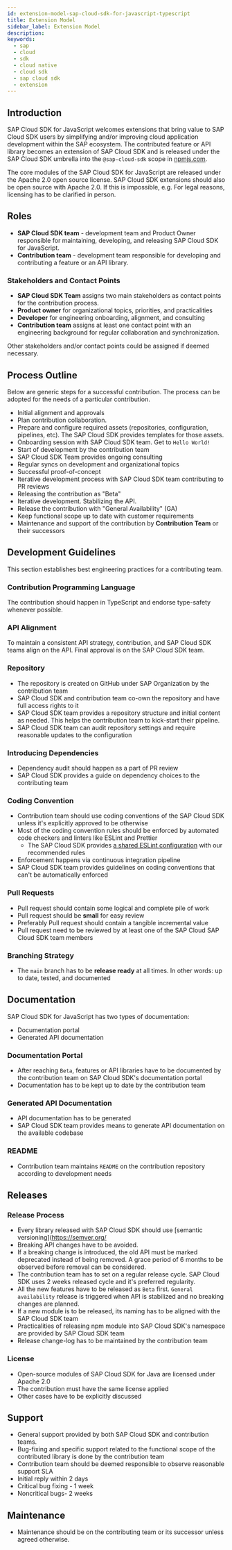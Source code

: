 ```yaml
---
id: extension-model-sap-cloud-sdk-for-javascript-typescript
title: Extension Model
sidebar_label: Extension Model
description:
keywords:
  - sap
  - cloud
  - sdk
  - cloud native
  - cloud sdk
  - sap cloud sdk
  - extension
---
```


## Introduction

SAP Cloud SDK for JavaScript welcomes extensions that bring value to SAP Cloud SDK users by simplifying and/or improving cloud application development within the SAP ecosystem.
The contributed feature or API library becomes an extension of SAP Cloud SDK and is released under the SAP Cloud SDK umbrella into the `@sap-cloud-sdk` scope in [npmjs.com](https://www.npmjs.com/).

The core modules of the SAP Cloud SDK for JavaScript are released under the Apache 2.0 open source license.
SAP Cloud SDK extensions should also be open source with Apache 2.0.
If this is impossible, e.g. For legal reasons, licensing has to be clarified in person.

## Roles

- **SAP Cloud SDK team** - development team and Product Owner responsible for maintaining, developing, and releasing SAP Cloud SDK for JavaScript.
- **Contribution team** - development team responsible for developing and contributing a feature or an API library.

### Stakeholders and Contact Points

- **SAP Cloud SDK Team** assigns two main stakeholders as contact points for the contribution process.
- **Product owner** for organizational topics, priorities, and practicalities
- **Developer** for engineering onboarding, alignment, and consulting
- **Contribution team** assigns at least one contact point with an engineering background for regular collaboration and synchronization.

Other stakeholders and/or contact points could be assigned if deemed necessary.

## Process Outline

Below are generic steps for a successful contribution.
The process can be adopted for the needs of a particular contribution.

- Initial alignment and approvals
- Plan contribution collaboration.
- Prepare and configure required assets (repositories, configuration, pipelines, etc). The SAP Cloud SDK provides templates for those assets.
- Onboarding session with SAP Cloud SDK team.
  Get to `Hello World!`
- Start of development by the contribution team
- SAP Cloud SDK Team provides ongoing consulting
- Regular syncs on development and organizational topics
- Successful proof-of-concept
- Iterative development process with SAP Cloud SDK team contributing to PR reviews
- Releasing the contribution as "Beta"
- Iterative development.
  Stabilizing the API.
- Release the contribution with "General Availability" (GA)
- Keep functional scope up to date with customer requirements
- Maintenance and support of the contribution by **Contribution Team** or their successors

## Development Guidelines

This section establishes best engineering practices for a contributing team.

### Contribution Programming Language

The contribution should happen in TypeScript and endorse type-safety whenever possible.

### API Alignment

To maintain a consistent API strategy, contribution, and SAP Cloud SDK teams align on the API.
Final approval is on the SAP Cloud SDK team.

### Repository

- The repository is created on GitHub under SAP Organization by the contribution team
- SAP Cloud SDK and contribution team co-own the repository and have full access rights to it
- SAP Cloud SDK team provides a repository structure and initial content as needed.
  This helps the contribution team to kick-start their pipeline.
- SAP Cloud SDK team can audit repository settings and require reasonable updates to the configuration

### Introducing Dependencies

- Dependency audit should happen as a part of PR review
- SAP Cloud SDK provides a guide on dependency choices to the contributing team

### Coding Convention

- Contribution team should use coding conventions of the SAP Cloud SDK unless it's explicitly approved to be otherwise
- Most of the coding convention rules should be enforced by automated code checkers and linters like ESLint and Prettier
  - The SAP Cloud SDK provides [a shared ESLint configuration](./features/eslint-configuration.mdx) with our recommended rules
- Enforcement happens via continuous integration pipeline
- SAP Cloud SDK team provides guidelines on coding conventions that can't be automatically enforced

### Pull Requests

- Pull request should contain some logical and complete pile of work
- Pull request should be **small** for easy review
- Preferably Pull request should contain a tangible incremental value
- Pull request need to be reviewed by at least one of the SAP Cloud SAP Cloud SDK team members

### Branching Strategy

- The `main` branch has to be **release ready** at all times.
  In other words: up to date, tested, and documented

## Documentation

SAP Cloud SDK for JavaScript has two types of documentation:

- Documentation portal
- Generated API documentation

### Documentation Portal

- After reaching `Beta`, features or API libraries have to be documented by the contribution team on SAP Cloud SDK's documentation portal
- Documentation has to be kept up to date by the contribution team

### Generated API Documentation

- API documentation has to be generated
- SAP Cloud SDK team provides means to generate API documentation on the available codebase

### README

- Contribution team maintains `README` on the contribution repository according to development needs

## Releases

### Release Process

- Every library released with SAP Cloud SDK should use [semantic versioning](https://semver.org/
- Breaking API changes have to be avoided.
- If a breaking change is introduced, the old API must be marked deprecated instead of being removed.
  A grace period of 6 months to be observed before removal can be considered.
- The contribution team has to set on a regular release cycle.
  SAP Cloud SDK uses 2 weeks released cycle and it's preferred regularity.
- All the new features have to be released as `Beta` first.
  `General availability` release is triggered when API is stabilized and no breaking changes are planned.
- If a new module is to be released, its naming has to be aligned with the SAP Cloud SDK team
- Practicalities of releasing npm module into SAP Cloud SDK's namespace are provided by SAP Cloud SDK team
- Release change-log has to be maintained by the contribution team

### License

- Open-source modules of SAP Cloud SDK for Java are licensed under Apache 2.0
- The contribution must have the same license applied
- Other cases have to be explicitly discussed

## Support

- General support provided by both SAP Cloud SDK and contribution teams.
- Bug-fixing and specific support related to the functional scope of the contributed library is done by the contribution team
- Contribution team should be deemed responsible to observe reasonable support SLA
- Initial reply within 2 days
- Critical bug fixing - 1 week
- Noncritical bugs- 2 weeks

## Maintenance

- Maintenance should be on the contributing team or its successor unless agreed otherwise.
